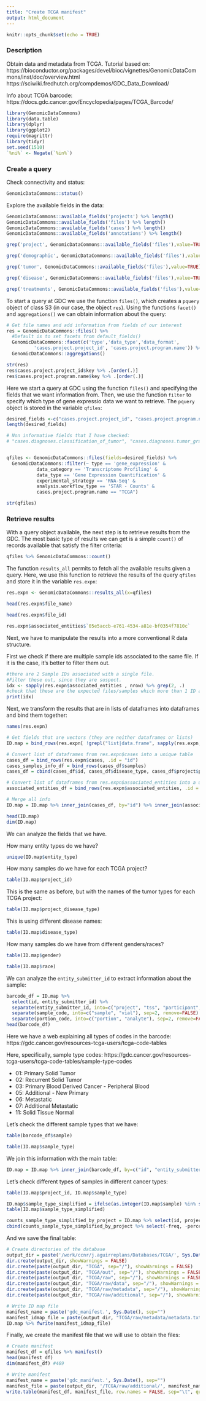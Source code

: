 ```yaml
---
title: "Create TCGA manifest"
output: html_document
---
```


```r
knitr::opts_chunk$set(echo = TRUE)
```

### Description

Obtain data and metadata from TCGA.
Tutorial based on: 
https://bioconductor.org/packages/devel/bioc/vignettes/GenomicDataCommons/inst/doc/overview.html 
https://sciwiki.fredhutch.org/compdemos/GDC_Data_Download/

Info about TCGA barcode:
https://docs.gdc.cancer.gov/Encyclopedia/pages/TCGA_Barcode/ 

```r
library(GenomicDataCommons)
library(data.table)
library(dplyr)
library(ggplot2)
require(magrittr)
library(tidyr)
set.seed(1510)
`%ni%` <- Negate(`%in%`)
```

### Create a query

Check connectivity and status:

```r
GenomicDataCommons::status()
```

Explore the available fields in the data:

```r
GenomicDataCommons::available_fields('projects') %>% length()
GenomicDataCommons::available_fields('files') %>% length()
GenomicDataCommons::available_fields('cases') %>% length()
GenomicDataCommons::available_fields('annotations') %>% length()
```

```r
grep('project', GenomicDataCommons::available_fields('files'),value=TRUE)
```

```r
grep('demographic', GenomicDataCommons::available_fields('files'),value=TRUE)
```

```r
grep('tumor', GenomicDataCommons::available_fields('files'),value=TRUE)
```

```r
grep('disease', GenomicDataCommons::available_fields('files'),value=TRUE)
```

```r
grep('treatments', GenomicDataCommons::available_fields('files'),value=TRUE)
```

To start a query at GDC we use the function `files()`, which creates a `pquery` object of class S3 (in our case, the object `res`). Using the functions `facet()` and `aggregations()` we can obtain information about the query:

```r
# Get file names and add information from fields of our interest
res = GenomicDataCommons::files() %>%
  #Default is to set facets from default_fields()
  GenomicDataCommons::facet(c('type','data_type','data_format',
          'cases.project.project_id', 'cases.project.program.name')) %>%
  GenomicDataCommons::aggregations()

str(res)
res$cases.project.project_id$key %>% .[order(.)]
res$cases.project.program.name$key %>% .[order(.)]
```

Here we start a query at GDC using the function `files()` and specifying the fields that we want information from. Then, we use the function `filter` to specify which type of gene expressio data we want to retrieve. The `pquery` object is stored in the variable `qfiles`:

```r
desired_fields <-c("cases.project.project_id", "cases.project.program.name", default_fields('files'), grep_fields('files', "associated_entities"), grep_fields('files', "demographic"), "analysis.analysis_type", "analysis.workflow_type", "analysis.workflow_version", "cases.samples.sample_id", "cases.samples.sample_type", "cases.disease_type", "cases.project.disease_type")
length(desired_fields)

# Non informative fields that I have checked:
# "cases.diagnoses.classification_of_tumor", "cases.diagnoses.tumor_grade", "cases.diagnoses.tumor_stage", "cases.diagnoses.treatments.treatment_outcome", "cases.diagnoses.treatments.therapeutic_agents", "cases.diagnoses.treatments.initial_disease_status", "cases.diagnoses.treatments.treatment_type" (it returns "Radiation Therapy, NOS" or "Pharmaceutical Therapy, NOS"), "cases.diagnoses.primary_disease", "cases.follow_ups.disease_response"


qfiles <- GenomicDataCommons::files(fields=desired_fields) %>%
  GenomicDataCommons::filter(~ type == 'gene_expression' &
           data_category == 'Transcriptome Profiling' &
           data_type == 'Gene Expression Quantification' &
           experimental_strategy == 'RNA-Seq' &
           analysis.workflow_type == 'STAR - Counts' &
           cases.project.program.name == "TCGA")
```

```r
str(qfiles)
```

### Retrieve results

With a query object available, the next step is to retrieve results from the GDC. The most basic type of results we can get is a simple `count()` of records available that satisfy the filter criteria:

```r
qfiles %>% GenomicDataCommons::count()
```

The function `results_all` permits to fetch all the available results given a query. Here, we use this function to retrieve the results of the query `qfiles` and store it in the variable `res.expn`:

```r
res.expn <- GenomicDataCommons::results_all(x=qfiles)
```

```r
head(res.expn$file_name)
```

```r
head(res.expn$file_id)
```

```r
res.expn$associated_entities$`05e5accb-e761-4534-a81e-bf0354f7810c`
```

Next, we have to manipulate the results into a more conventional R data structure.

First we check if there are multiple sample ids associated to the same file. If it is the case, it's better to filter them out.

```r
#there are 2 Sample IDs associated with a single file.
#Filter these out, since they are suspect.
idx <- sapply(res.expn$associated_entities , nrow) %>% grep(2, .)
#check that these are the expected files/samples which more than 1 ID associated
print(idx)
```

Next, we transform the results that are in lists of dataframes into dataframes and bind them together:

```r
names(res.expn)
```

```r
# Get fields that are vectors (they are neither dataframes or lists)
ID.map = bind_rows(res.expn[ !grepl("list|data.frame", sapply(res.expn, class)) ], .id = "id") %>% as.data.frame()

# Convert list of dataframes from res.expn$cases into a unique table
cases_df = bind_rows(res.expn$cases, .id = "id")
cases_samples_info_df = bind_rows(cases_df$samples)
cases_df = cbind(cases_df$id, cases_df$disease_type, cases_df$project$project_id, cases_df$project$disease_type, cases_samples_info_df$sample_id, cases_samples_info_df$sample_type, cases_df$demographic$gender, cases_df$demographic$race, cases_df$demographic$ethnicity, cases_df$demographic$vital_status, cases_df$demographic$age_at_index) %>% as.data.frame() %>% rename("id"="V1", "disease_type"="V2", "project_id"="V3", "project_disease_type"="V4", "sample_id"="V5", "sample_type"="V6", "gender"="V7", "race"="V8", "ethnicity"="V9", "vital_status"="V10", "age_at_index"="V11")

# Convert list of dataframes from res.expn$associated_entities into a unique table
associated_entities_df = bind_rows(res.expn$associated_entities, .id = "id")

# Merge all info
ID.map = ID.map %>% inner_join(cases_df, by="id") %>% inner_join(associated_entities_df, by="id")

head(ID.map)
dim(ID.map)
```

We can analyze the fields that we have.

How many entity types do we have?

```r
unique(ID.map$entity_type)
```

How many samples do we have for each TCGA project?

```r
table(ID.map$project_id)
```

This is the same as before, but with the names of the tumor types for each TCGA project:

```r
table(ID.map$project_disease_type)
```

This is using different disease names:

```r
table(ID.map$disease_type)
```

How many samples do we have from different genders/races?

```r
table(ID.map$gender)
```

```r
table(ID.map$race)
```

We can analyze the `entity_submitter_id` to extract information about the sample:

```r
barcode_df = ID.map %>% 
  select(id, entity_submitter_id) %>% 
  separate(entity_submitter_id, into=c("project", "tss", "participant", "sample_code", "portion_code", "plate", "center"), sep="-", remove=FALSE) %>% 
  separate(sample_code, into=c("sample", "vial"), sep=2, remove=FALSE) %>%
  separate(portion_code, into=c("portion", "analyte"), sep=2, remove=FALSE)
head(barcode_df)
```

Here we have a web explaining all types of codes in the barcode:
https://gdc.cancer.gov/resources-tcga-users/tcga-code-tables

Here, specifically, sample type codes:
https://gdc.cancer.gov/resources-tcga-users/tcga-code-tables/sample-type-codes

* 01: Primary Solid Tumor
* 02: Recurrent Solid Tumor
* 03: Primary Blood Derived Cancer - Peripheral Blood
* 05: Additional - New Primary
* 06: Metastatic
* 07: Additional Metastatic	
* 11: Solid Tissue Normal	

Let's check the different sample types that we have:

```r
table(barcode_df$sample)
```

```r
table(ID.map$sample_type)
```

We join this information with the main table:

```r
ID.map = ID.map %>% inner_join(barcode_df, by=c("id", "entity_submitter_id"))
```

Let's check different types of samples in different cancer types:

```r
table(ID.map$project_id, ID.map$sample_type)
```

```r
ID.map$sample_type_simplified = ifelse(as.integer(ID.map$sample) %in% seq(1,9,1), "tumor", "normal")
table(ID.map$sample_type_simplified)
```

```r
counts_sample_type_simplified_by_project = ID.map %>% select(id, project_id, sample_type_simplified) %>% unique() %>% group_by(project_id) %>% count(sample_type_simplified) %>% mutate(freq = n / sum(n)) %>% mutate(percent = freq*100) %>% ungroup()
cbind(counts_sample_type_simplified_by_project %>% select(-freq, -percent) %>% pivot_wider(names_from = sample_type_simplified, values_from = n) %>% rename(n_tumor=tumor, n_normal=normal), counts_sample_type_simplified_by_project %>% select(-freq, -n) %>% pivot_wider(names_from = sample_type_simplified, values_from = percent) %>% rename(p_tumor=tumor, p_normal=normal) %>% select(-project_id))
```

And we save the final table:

```r
# Create directories of the database
output_dir = paste('/work/ccnr/j.aguirreplans/Databases/TCGA/', Sys.Date(), '-Dataset', sep='')
dir.create(output_dir, showWarnings = FALSE)
dir.create(paste(output_dir, "TCGA", sep="/"), showWarnings = FALSE)
dir.create(paste(output_dir, "TCGA/out", sep="/"), showWarnings = FALSE)
dir.create(paste(output_dir, "TCGA/raw", sep="/"), showWarnings = FALSE)
dir.create(paste(output_dir, "TCGA/raw/data", sep="/"), showWarnings = FALSE)
dir.create(paste(output_dir, "TCGA/raw/metadata", sep="/"), showWarnings = FALSE)
dir.create(paste(output_dir, "TCGA/raw/additional", sep="/"), showWarnings = FALSE)

# Write ID map file
manifest_name = paste('gdc_manifest.', Sys.Date(), sep="")
manifest_idmap_file = paste(output_dir, "TCGA/raw/metadata/metadata.txt", sep="/")
ID.map %>% fwrite(manifest_idmap_file)
```

Finally, we create the manifest file that we will use to obtain the files:

```r
# Create manifest
manifest_df = qfiles %>% manifest()
head(manifest_df)
dim(manifest_df) #469

# Write manifest
manifest_name = paste('gdc_manifest.', Sys.Date(), sep="")
manifest_file = paste(output_dir, '/TCGA/raw/additional/', manifest_name, '.txt', sep='')
write.table(manifest_df, manifest_file, row.names = FALSE, sep="\t", quote=FALSE)
```

